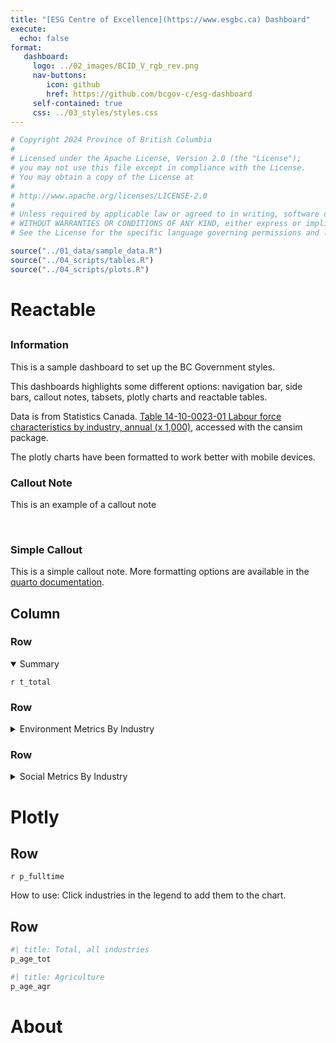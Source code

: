 ```yaml
---
title: "[ESG Centre of Excellence](https://www.esgbc.ca) Dashboard"
execute: 
  echo: false
format:
   dashboard:
     logo: ../02_images/BCID_V_rgb_rev.png
     nav-buttons:
        icon: github
        href: https://github.com/bcgov-c/esg-dashboard
     self-contained: true
     css: ../03_styles/styles.css
---
```


```r
# Copyright 2024 Province of British Columbia
# 
# Licensed under the Apache License, Version 2.0 (the "License");
# you may not use this file except in compliance with the License.
# You may obtain a copy of the License at
# 
# http://www.apache.org/licenses/LICENSE-2.0
# 
# Unless required by applicable law or agreed to in writing, software distributed under the License is distributed on an "AS IS" BASIS,
# WITHOUT WARRANTIES OR CONDITIONS OF ANY KIND, either express or implied.
# See the License for the specific language governing permissions and limitations under the License.
```


```r
source("../01_data/sample_data.R")
source("../04_scripts/tables.R")
source("../04_scripts/plots.R")
```

# Reactable

##  {.sidebar width="18%"}

### Information

This is a sample dashboard to set up the BC Government styles.

This dashboards highlights some different options: navigation bar, side bars, callout notes, tabsets, plotly charts and reactable tables.

Data is from Statistics Canada. [Table 14-10-0023-01 Labour force characteristics by industry, annual (x 1,000)](https://doi.org/10.25318/1410002301-eng), accessed with the cansim package.

The plotly charts have been formatted to work better with mobile devices.

::: {.callout-note collapse="true"}
### Callout Note

This is an example of a callout note
:::

\

::: {.callout-note appearance="simple"}
### Simple Callout

This is a simple callout note. More formatting options are available in the [quarto documentation](https://quarto.org/docs/authoring/callouts.html#markdown-syntax).
:::

## Column {width="82%"}

### Row

<details style="margin-bottom:0" open>

<summary>Summary</summary>

`r t_total`

</details>

### Row

<details style="margin-bottom:0">

<summary>Environment Metrics By Industry</summary>

<!-- put t_env table here -->

</details>

### Row

<details style="margin-bottom:0">

<summary>Social Metrics By Industry</summary>

`r t_soc`

</details>

# Plotly

## Row {height="55%"}

::: {.card title="Percentage of employees that work full-time, by industry"}

`r p_fulltime`

::: figcaps
How to use: Click industries in the legend to add them to the chart.
:::
:::

## Row {.tabset height="45%" title="Employment by age group"}

```r
#| title: Total, all industries
p_age_tot
```

```r
#| title: Agriculture
p_age_agr
```

# About

